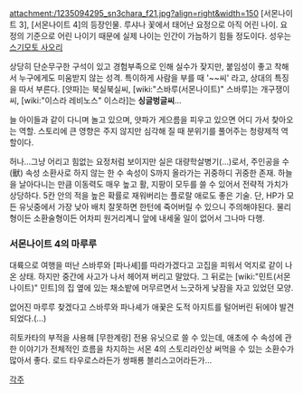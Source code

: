 attachment:/1235094295_sn3chara_f21.jpg?align=right&width=150 [서몬나이트 3], [서몬나이트 4]의 등장인물. 루샤나 꽃에서 태어난 요정으로 아직 어린 나이. 요정의 기준으로 어린 나이기 때문에 실제 나이는 인간이 가늠하기 힘들 정도이다. 성우는 [[스기모토 사오리]]

상당히 단순무구한 구석이 있고 경험부족으로 인해 실수가 잦지만, 붙임성이 좋고 착해서 누구에게도 미움받지 않는 성격. 특이하게 사람을 부를 때 '~~씨' 라고, 상대의 특징을 따서 부른다. [얏파]는 북실북실씨, [wiki:"스바루(서몬나이트)" 스바루]는 개구쟁이씨, [wiki:"이스라 레비노스" 이스라]는 '''싱글벙글씨'''...

늘 아이들과 같이 다니며 놀고 있으며, 얏파가 게으름을 피우고 있으면 어디 가서 찾아오는 역할. 스토리에 큰 영향은 주지 않지만 심각해 질 때 분위기를 풀어주는 청량제적 역할이다.

허나...그냥 어리고 힘없는 요정처럼 보이지만 실은 대량학살병기(...)로서, 주인공을 수(獸) 속성 소환사로 하지 않는 한 수 속성이 S까지 올라가는 귀중하디 귀중한 존재. 하늘을 날아다니는 만큼 이동력도 매우 높고 활, 지팡이 모두를 쓸 수 있어서 전략적 가치가 상당하다. 5칸 안의 적을 높은 확률로 재워버리는 플로랄 애로도 좋은 기술. 단, HP가 모든 유닛중에서 가장 낮아 배치 잘못하면 한턴에 죽어버릴 수 있으니 주의해야된다. 물리형이든 소환술형이든 어차피 원거리계니 앞에 내세울 일이 없어서 그나마 다행.

=== 서몬나이트 4의 마루루 ===
대륙으로 여행을 떠난 스바루와 [파나셰]를 따라가겠다고 고집을 피워서 억지로 같이 나온 상태. 하지만 중간에 사고가 나서 헤어져 버리고 말았다. 그 뒤로는 [wiki:"민트(서몬나이트)" 민트]의 집 옆에 있는 채소밭에 머무르면서 느긋하게 낮잠을 자고 있었던 모양.

없어진 마루루 찾겠다고 스바루와 파나셰가 애꿎은 도적 아지트를 털어버린 뒤에야 발견되었다.(...)

히토카타의 부적을 사용해 [무한계랑] 전용 유닛으로 쓸 수 있는데, 애초에 수 속성에 관한 이야기가 전체적인 흐름을 차지하는 서몬 4의 스토리라인상 써먹을 수 있는 소환수가 많아서 좋다. 로드 타우로스라든가 쌍패룡 블리스고어라든가...

[[각주]]
